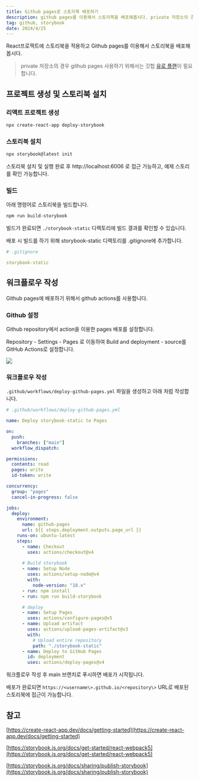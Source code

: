 ```yaml
---
title: Github pages로 스토리북 배포하기
description: github pages를 이용해서 스토리북을 배포해봅시다. private 저장소의 경우 github pages 사용하기 위해서는 깃헙 유로 플랜이 필요합니다.
tag: github, storybook
date: 2024/4/25
---
```


React프로젝트에 스토리북을 적용하고 Github pages를 이용해서 스토리북을 배포해봅시다.

>private 저장소의 경우 github pages 사용하기 위해서는 깃헙 [유로 플랜](https://docs.github.com/en/get-started/learning-about-github/githubs-plans)이 필요합니다.


## 프로젝트 생성 및 스토리북 설치

### 리액트 프로젝트 생성

```bash
npx create-react-app deploy-storybook
```

### 스토리북 설치

```bash
npx storybook@latest init
```

스토리북 설치 및 실행 완료 후 http://localhost:6006 로 접근 가능하고, 예제 스토리를 확인 가능합니다.

### 빌드

아래 명령어로 스토리북을 빌드합니다.

```bash
npm run build-storybook
```

빌드가 완료되면 `./storybook-static` 디렉토리에 빌드 결과를 확인할 수 있습니다.

배포 시 빌드를 하기 위해 storybook-static 디렉토리를 .gitignore에 추가합니다.

```yml
# .gitignore

storybook-static
```

## 워크플로우 작성

Github pages에 배포하기 위해서 github actions를 사용합니다.

### Github  설정

Github repository에서 action을 이용한 pages 배포를 설정합니다.

Repository - Settings - Pages 로 이동하여 Build and deployment - source를 GitHub Actions로 설정합니다.

![](https://velog.velcdn.com/images/freejak5520/post/f7660a55-81a7-4415-9693-c32af600136b/image.png)




### 워크플로우 작성

`.github/workflows/deploy-github-pages.yml` 파일을 생성하고 아래 처럼 작성합니다.

```yml
# .github/workflows/deploy-github-pages.yml

name: Deploy storybook-static to Pages

on:
  push:
    branches: ["main"]
  workflow_dispatch:

permissions:
  contents: read
  pages: write
  id-token: write

concurrency:
  group: "pages"
  cancel-in-progress: false

jobs:
  deploy:
    environment:
      name: github-pages
      url: ${{ steps.deployment.outputs.page_url }}
    runs-on: ubuntu-latest
    steps:
      - name: Checkout
        uses: actions/checkout@v4
      
      # Build storybook
      - name: Setup Node
        uses: actions/setup-node@v4
        with:
          node-version: "18.x"
      - run: npm install
      - run: npm run build-storybook

      # deploy
      - name: Setup Pages
        uses: actions/configure-pages@v5
      - name: Upload artifact
        uses: actions/upload-pages-artifact@v3
        with:
          # Upload entire repository
          path: "./storybook-static"
      - name: Deploy to GitHub Pages
        id: deployment
        uses: actions/deploy-pages@v4
```

워크플로우 작성 후 main 브랜치로 푸시하면 배포가 시작됩니다.

배포가 완료되면 `https://<username\>.github.io/<repository\>` URL로 배포된 스토리북에 접근이 가능합니다.



## 참고

[https://create-react-app.dev/docs/getting-started](https://create-react-app.dev/docs/getting-started)

[https://storybook.js.org/docs/get-started/react-webpack5](https://storybook.js.org/docs/get-started/react-webpack5)

[https://storybook.js.org/docs/sharing/publish-storybook](https://storybook.js.org/docs/sharing/publish-storybook)
